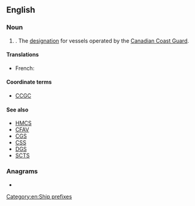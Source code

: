 {{also|CCGs}}
==English==
{{wikipedia|Canadian Coast Guard Ship}}

===Noun===
{{en-noun}}

# {{lb|en|nautical|military}} {{initialism of|Canadian Coast Guard Ship|lang=en}}. The [[designation]] for vessels operated by the [[w:Canadian Coast Guard|Canadian Coast Guard]].

====Translations====
{{trans-top}}
* French: {{t|fr|NGCC}}
{{trans-mid}}
{{trans-bottom}}

====Coordinate terms====
* [[CCGC]]

====See also====
* [[HMCS]]
* [[CFAV]]
* [[CGS]]
* [[CSS]]
* [[DGS]]
* [[SCTS]]

===Anagrams===
* {{anagrams|en|a=ccgs|GSCC}}

[[Category:en:Ship prefixes]]